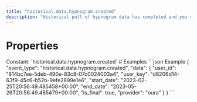 ```yaml
---
title: "historical.data.hypnogram.created"
description: "Historical pull of hypnogram data has completed and you can now pull data for this resource."
---
```

# Properties
<ResponseField name="event_type" type="const string" required="true">
Constant: `historical.data.hypnogram.created`
</ResponseField>
<ResponseField name="data" type="HistoricalDataCreated" required="true">
<Expandable title="HistoricalDataCreated" defaultOpen="true">
<ResponseField name="user_id" type="string" required="true">
</ResponseField>
<ResponseField name="user_key" type="string" required="true">
</ResponseField>
<ResponseField name="start_date" type="string" required="true">
</ResponseField>
<ResponseField name="end_date" type="string" required="true">
</ResponseField>
<ResponseField name="is_final" type="boolean" required="true">
</ResponseField>
<ResponseField name="provider" type="string" required="true">
</ResponseField>
</Expandable>
</ResponseField>
# Examples
<CodeGroup>
```json Example
{
  "event_type": "historical.data.hypnogram.created",
  "data": {
    "user_id": "814bc7ee-5deb-490e-83c8-07c0024003a4",
    "user_key": "d8206d14-63f9-45c6-b52b-9efe2899e1e6",
    "start_date": "2023-02-25T20:56:49.485458+00:00",
    "end_date": "2023-05-26T20:56:49.485479+00:00",
    "is_final": true,
    "provider": "oura"
  }
}
```
</CodeGroup>
